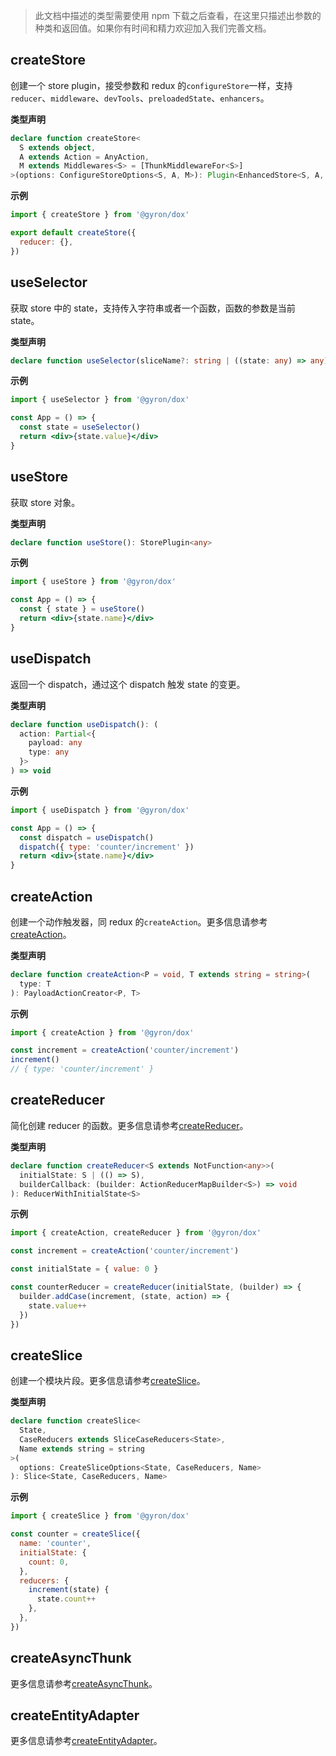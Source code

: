 > 此文档中描述的类型需要使用 npm 下载之后查看，在这里只描述出参数的种类和返回值。如果你有时间和精力欢迎加入我们完善文档。

## createStore

创建一个 store plugin，接受参数和 redux 的`configureStore`一样，支持`reducer`、`middleware`、`devTools`、`preloadedState`、`enhancers`。

**类型声明**

```ts d
declare function createStore<
  S extends object,
  A extends Action = AnyAction,
  M extends Middlewares<S> = [ThunkMiddlewareFor<S>]
>(options: ConfigureStoreOptions<S, A, M>): Plugin<EnhancedStore<S, A, M>>
```

**示例**

```jsx
import { createStore } from '@gyron/dox'

export default createStore({
  reducer: {},
})
```

## useSelector

获取 store 中的 state，支持传入字符串或者一个函数，函数的参数是当前 state。

**类型声明**

```ts d
declare function useSelector(sliceName?: string | ((state: any) => any)): any
```

**示例**

```jsx
import { useSelector } from '@gyron/dox'

const App = () => {
  const state = useSelector()
  return <div>{state.value}</div>
}
```

## useStore

获取 store 对象。

**类型声明**

```ts d
declare function useStore(): StorePlugin<any>
```

**示例**

```jsx
import { useStore } from '@gyron/dox'

const App = () => {
  const { state } = useStore()
  return <div>{state.name}</div>
}
```

## useDispatch

返回一个 dispatch，通过这个 dispatch 触发 state 的变更。

**类型声明**

```ts d
declare function useDispatch(): (
  action: Partial<{
    payload: any
    type: any
  }>
) => void
```

**示例**

```jsx
import { useDispatch } from '@gyron/dox'

const App = () => {
  const dispatch = useDispatch()
  dispatch({ type: 'counter/increment' })
  return <div>{state.name}</div>
}
```

## createAction

创建一个动作触发器，同 redux 的`createAction`。更多信息请参考[createAction](https://redux-toolkit.js.org/api/createAction)。

**类型声明**

```ts d
declare function createAction<P = void, T extends string = string>(
  type: T
): PayloadActionCreator<P, T>
```

**示例**

```jsx
import { createAction } from '@gyron/dox'

const increment = createAction('counter/increment')
increment()
// { type: 'counter/increment' }
```

## createReducer

简化创建 reducer 的函数。更多信息请参考[createReducer](https://redux-toolkit.js.org/api/createReducer)。

**类型声明**

```ts d
declare function createReducer<S extends NotFunction<any>>(
  initialState: S | (() => S),
  builderCallback: (builder: ActionReducerMapBuilder<S>) => void
): ReducerWithInitialState<S>
```

**示例**

```jsx
import { createAction, createReducer } from '@gyron/dox'

const increment = createAction('counter/increment')

const initialState = { value: 0 }

const counterReducer = createReducer(initialState, (builder) => {
  builder.addCase(increment, (state, action) => {
    state.value++
  })
})
```

## createSlice

创建一个模块片段。更多信息请参考[createSlice](https://redux-toolkit.js.org/api/createSlice)。

**类型声明**

```ts d
declare function createSlice<
  State,
  CaseReducers extends SliceCaseReducers<State>,
  Name extends string = string
>(
  options: CreateSliceOptions<State, CaseReducers, Name>
): Slice<State, CaseReducers, Name>
```

**示例**

```jsx
import { createSlice } from '@gyron/dox'

const counter = createSlice({
  name: 'counter',
  initialState: {
    count: 0,
  },
  reducers: {
    increment(state) {
      state.count++
    },
  },
})
```

## createAsyncThunk

更多信息请参考[createAsyncThunk](https://redux-toolkit.js.org/api/createAsyncThunk)。

## createEntityAdapter

更多信息请参考[createEntityAdapter](https://redux-toolkit.js.org/api/createEntityAdapter)。
